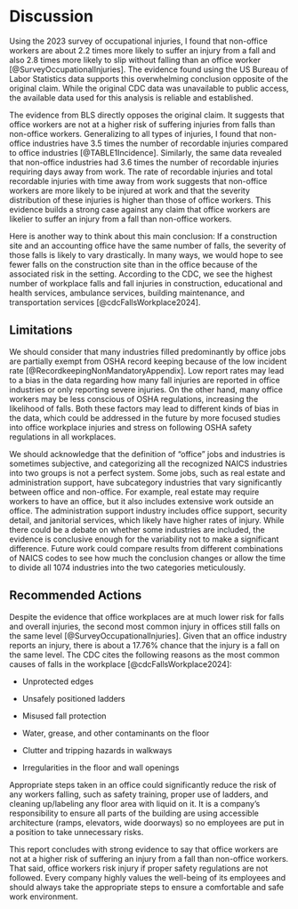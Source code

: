 # Discussion

Using the 2023 survey of occupational injuries, I found that non-office workers are about 2.2 times more likely to suffer an injury from a fall and also 2.8 times more likely to slip without falling than an office worker \[\@SurveyOccupationalInjuries\]. The evidence found using the US Bureau of Labor Statistics data supports this overwhelming conclusion opposite of the original claim. While the original CDC data was unavailable to public access, the available data used for this analysis is reliable and established.

The evidence from BLS directly opposes the original claim. It suggests that office workers are not at a higher risk of suffering injuries from falls than non-office workers. Generalizing to all types of injuries, I found that non-office industries have 3.5 times the number of recordable injuries compared to office industries \[\@TABLE1Incidence\]. Similarly, the same data revealed that non-office industries had 3.6 times the number of recordable injuries requiring days away from work. The rate of recordable injuries and total recordable injuries with time away from work suggests that non-office workers are more likely to be injured at work and that the severity distribution of these injuries is higher than those of office workers. This evidence builds a strong case against any claim that office workers are likelier to suffer an injury from a fall than non-office workers.

Here is another way to think about this main conclusion: If a construction site and an accounting office have the same number of falls, the severity of those falls is likely to vary drastically. In many ways, we would hope to see fewer falls on the construction site than in the office because of the associated risk in the setting. According to the CDC, we see the highest number of workplace falls and fall injuries in construction, educational and health services, ambulance services, building maintenance, and transportation services \[\@cdcFallsWorkplace2024\].

## Limitations

We should consider that many industries filled predominantly by office jobs are partially exempt from OSHA record keeping because of the low incident rate \[\@RecordkeepingNonMandatoryAppendix\]. Low report rates may lead to a bias in the data regarding how many fall injuries are reported in office industries or only reporting severe injuries. On the other hand, many office workers may be less conscious of OSHA regulations, increasing the likelihood of falls. Both these factors may lead to different kinds of bias in the data, which could be addressed in the future by more focused studies into office workplace injuries and stress on following OSHA safety regulations in all workplaces.

We should acknowledge that the definition of "office" jobs and industries is sometimes subjective, and categorizing all the recognized NAICS industries into two groups is not a perfect system. Some jobs, such as real estate and administration support, have subcategory industries that vary significantly between office and non-office. For example, real estate may require workers to have an office, but it also includes extensive work outside an office. The administration support industry includes office support, security detail, and janitorial services, which likely have higher rates of injury. While there could be a debate on whether some industries are included, the evidence is conclusive enough for the variability not to make a significant difference. Future work could compare results from different combinations of NAICS codes to see how much the conclusion changes or allow the time to divide all 1074 industries into the two categories meticulously.

## Recommended Actions

Despite the evidence that office workplaces are at much lower risk for falls and overall injuries, the second most common injury in offices still falls on the same level \[\@SurveyOccupationalInjuries\]. Given that an office industry reports an injury, there is about a 17.76% chance that the injury is a fall on the same level. The CDC cites the following reasons as the most common causes of falls in the workplace \[\@cdcFallsWorkplace2024\]:

-   Unprotected edges

-   Unsafely positioned ladders

-   Misused fall protection

-   Water, grease, and other contaminants on the floor

-   Clutter and tripping hazards in walkways

-   Irregularities in the floor and wall openings

Appropriate steps taken in an office could significantly reduce the risk of any workers falling, such as safety training, proper use of ladders, and cleaning up/labeling any floor area with liquid on it. It is a company's responsibility to ensure all parts of the building are using accessible architecture (ramps, elevators, wide doorways) so no employees are put in a position to take unnecessary risks.

This report concludes with strong evidence to say that office workers are not at a higher risk of suffering an injury from a fall than non-office workers. That said, office workers risk injury if proper safety regulations are not followed. Every company highly values the well-being of its employees and should always take the appropriate steps to ensure a comfortable and safe work environment.
